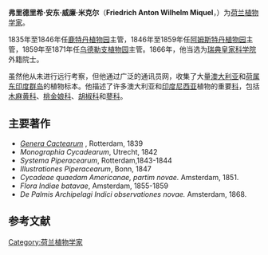 {{Infobox Biography
| subject_name   = 弗里德里希·安东·威廉·米克尔
| image_name     = FAW Miquel.jpg
| image_size     = 250px
| image_caption  = 弗里德里希·安东·威廉·米克尔
| date_of_birth  = 1811年10月24日
| place_of_birth = {{flag|Holy Roman Empire}}[[諾伊恩豪斯|諾伊恩豪斯]]
| date_of_death  = 1871年1月23日（59歳）
| place_of_death = {{NED}}[[烏德勒支|烏德勒支]]
| occupation     = [[荷兰|荷兰]][[植物学家|植物学家]]
}}

'''弗里德里希·安东·威廉·米克尔'''（'''Friedrich Anton Wilhelm Miquel'''，{{bd|1811年|10月24日|1871年|1月23日|Miquel, Friedrich Anton Wilhelm}}）为[[荷兰|荷兰]][[植物学家|植物学家]]。

1835年至1846年任[[鹿特丹植物园|鹿特丹植物园]]主管，1846年至1859年任[[阿姆斯特丹植物园|阿姆斯特丹植物园]]主管，1859年至1871年任[[乌德勒支植物园|乌德勒支植物园]]主管。1866年，他当选为[[瑞典皇家科学院|瑞典皇家科学院]]外籍院士。

虽然他从未进行远行考察，但他通过广泛的通讯员网，收集了大量[[澳大利亚|澳大利亚]]和[[荷属东印度群岛|荷属东印度群岛]]的植物标本。他描述了许多澳大利亚和[[印度尼西亚|印度尼西亚]]植物的重要[[科_(生物)|科]]，包括[[木麻黄科|木麻黄科]]、[[桃金娘科|桃金娘科]]、[[胡椒科|胡椒科]]和[[蓼科|蓼科]]。

== 主要著作 ==
* [http://visualiseur.bnf.fr/Visualiseur?Destination=Gallica&O=NUMM-98420 ''Genera Cactearum''] {{Wayback|url=http://visualiseur.bnf.fr/Visualiseur?Destination=Gallica&O=NUMM-98420 |date=20210814171619 }}, Rotterdam, 1839
* ''Monographia Cycadearum'', Utrecht, 1842
* ''Systema Piperacearum'', Rotterdam,1843-1844
* ''Illustrationes Piperacearum'', Bonn, 1847
* ''Cycadeae quaedam Americanae, partim novae.'' Amsterdam, 1851.
* ''Flora Indiae batavae'', Amsterdam, 1855-1859
* ''De Palmis Archipelagi Indici observationes novae.'' Amsterdam, 1868.

{{botanist|Miq.|弗里德里希·安东·威廉·米克尔}} 

== 参考文献 ==
{{Reflist}}

{{Authority control}}
{{DEFAULTSORT:Miquel, Friedrich Anton Wilhelm}}

[[Category:荷兰植物学家|Category:荷兰植物学家]]